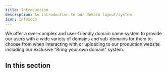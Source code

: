 ```yaml
---
title: Introduction
description: An introduction to our domain layout/system.
icon: InfoIcon
---
```


We offer a over-complex and user-friendly domain name system to provide our users with a wide variety of domains and sub-domains for them to choose from when interacting with or uploading to our production website including our exclusive "Bring your own domain" system.

## In this section

<Cards>
    <Card
        href="/docs/users/prod"
        title="Production"
        description="Guides for our production website build located at: https://cordx.lol"
    />
    <Card
        href="/docs/users/dev"
        title="Development"
        description="Guides for our development website build located at: https://dev.cordx.lol"
    />
    <Card
        href="/docs/users/beta"
        title="Beta"
        description="Guides for our beta website build located at: https://beta.cordx.lol"
    />
</Cards>
